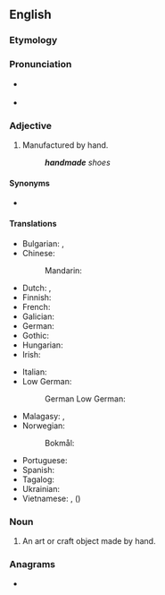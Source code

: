 {{also|hand-made|hand made}}
==English==

===Etymology===
{{compound|en|hand|made}}

===Pronunciation===
* {{a|US}} {{IPA|en|/ˈhændˌmeɪd/}}
* {{homophones|en|handmaid}}

===Adjective===
{{en-adj|-}}

# Manufactured by hand.
#: '''''handmade''' shoes''

====Synonyms====
* {{l|en|handcrafted}}

====Translations====
{{trans-top|made by hand}}
* Bulgarian: {{t|bg|ръчен}}, {{t|bg|изработен на ръка}}
* Chinese:
*: Mandarin: {{t+|cmn|手工|tr=shou3gong1}}
* Dutch: {{t|nl|[[met]] [[de]] [[hand]] [[gemaakt]]}}, {{t+|nl|handgemaakt}}
* Finnish: {{t|fi|[[käsin]] [[tehdä|tehty]]}}
* French: {{t+|fr|manuel}}
* Galician: {{t|gl|feito á man}}
* German: {{t|de|handgemacht}}
* Gothic: {{t|got|𐌷𐌰𐌽𐌳𐌿𐍅𐌰𐌿𐍂𐌷𐍄𐍃}}
* Hungarian: {{t|hu|kézzel készített}}
* Irish: {{t|ga|lámhdhéanta}}
{{trans-mid}}
* Italian: {{t|it|[[fatto]] [[a mano]]}}
* Low German:
*: German Low German: {{t|nds-de|handmaakt}}
* Malagasy: {{t|mg|vita tanana}}, {{t|mg|natao tanana}}
* Norwegian:
*: Bokmål: {{t+|nb|håndlaget}}
* Portuguese: {{t|pt|[[feito]] com as [[mão]]s}}
* Spanish: {{t|es|hecho a mano}}
* Tagalog: {{t|tl|gawang-kamay}}
* Ukrainian: {{t|uk|ручної роботи}}
* Vietnamese: {{t|vi|làm bằng tay}}, {{t+|vi|thủ công}} ({{t|vi|手工|sc=Hani}})
{{trans-bottom}}

===Noun===
{{en-noun}}

# An art or craft object made by hand.

===Anagrams===
* {{anagrams|en|a=aaddehmn|made hand}}